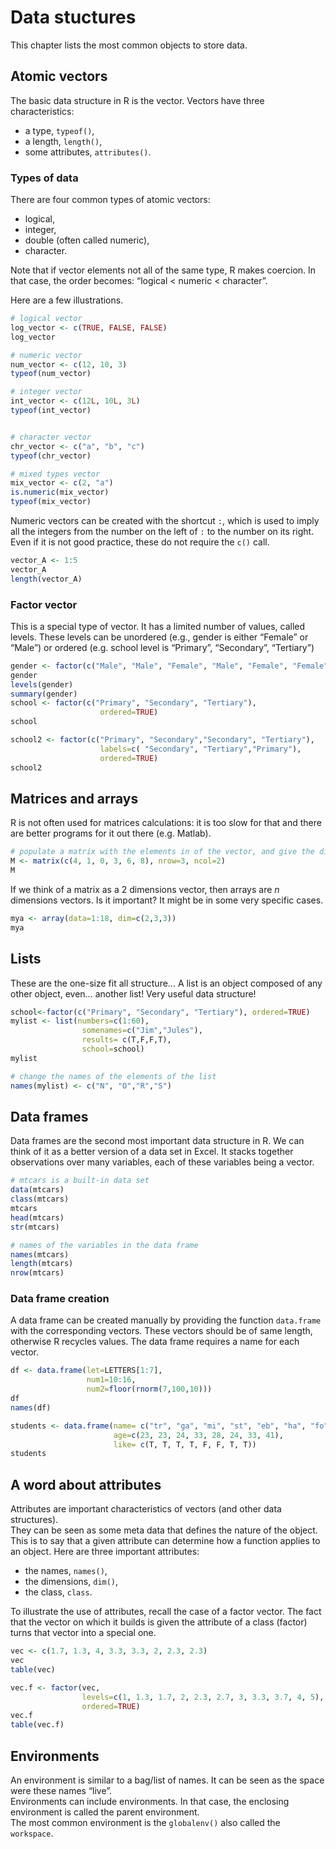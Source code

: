 # Data stuctures {#datastructures}

This chapter lists the most common objects to store data.


## Atomic vectors
The basic data structure in R is the vector. Vectors have three characteristics:

  - a type, `typeof()`,
  - a length, `length()`,
  - some attributes, `attributes()`. 

### Types of data 

There are four common types of atomic vectors:

  - logical,
  - integer,
  - double (often called numeric),
  - character.

Note that if vector elements not all of the same type, R makes coercion.  In that case, the order becomes:
"logical < numeric < character".

Here are a few illustrations.


```r
# logical vector
log_vector <- c(TRUE, FALSE, FALSE)
log_vector

# numeric vector
num_vector <- c(12, 10, 3)
typeof(num_vector)

# integer vector
int_vector <- c(12L, 10L, 3L)
typeof(int_vector)


# character vector
chr_vector <- c("a", "b", "c")
typeof(chr_vector)

# mixed types vector
mix_vector <- c(2, "a")
is.numeric(mix_vector)
typeof(mix_vector)
```

Numeric vectors can be created with the shortcut `:`, which is used to imply all the integers from the number on the left of `:` to the number on its right. Even if it is not good practice, these do not require the `c()` call. 

```r
vector_A <- 1:5
vector_A
length(vector_A)
```

### Factor vector

This is a special type of vector. It has a limited number of values, called levels. These levels can be unordered (e.g., gender is either "Female" or "Male") or ordered (e.g. school level is "Primary", "Secondary", "Tertiary")
```r
gender <- factor(c("Male", "Male", "Female", "Male", "Female", "Female", "Male"))
gender
levels(gender)
summary(gender)
school <- factor(c("Primary", "Secondary", "Tertiary"),
					ordered=TRUE)
school

school2 <- factor(c("Primary", "Secondary","Secondary", "Tertiary"),
					labels=c( "Secondary", "Tertiary","Primary"),
					ordered=TRUE)
school2

```

## Matrices and arrays

R is not often used for matrices calculations: it is too slow for that and there are better programs for it out there (e.g. Matlab).

```r
# populate a matrix with the elements in of the vector, and give the dimensions
M <- matrix(c(4, 1, 0, 3, 6, 8), nrow=3, ncol=2) 
M
```

If we think of a matrix as a 2 dimensions vector, then arrays are $n$ dimensions vectors. Is it important? It might be in some very specific cases.

```r
mya <- array(data=1:18, dim=c(2,3,3))
mya
```

## Lists
These are the one-size fit all structure... A list is an object composed of any other object, even... another list! Very useful data structure!

```r
school<-factor(c("Primary", "Secondary", "Tertiary"), ordered=TRUE)
mylist <- list(numbers=c(1:60),
				somenames=c("Jim","Jules"),
				results= c(T,F,F,T),
				school=school)
mylist

# change the names of the elements of the list
names(mylist) <- c("N", "O","R","S")
```

## Data frames

Data frames are the second most important data structure in R. We can think of it as a better version of a data set in Excel. It stacks together observations over many variables, each of these variables being a vector.

```r
# mtcars is a built-in data set
data(mtcars)
class(mtcars)
mtcars
head(mtcars)
str(mtcars)

# names of the variables in the data frame
names(mtcars) 
length(mtcars)
nrow(mtcars)
```
### Data frame creation

A data frame can be created manually by providing the function `data.frame` with the corresponding vectors. These vectors should be of same length, otherwise R recycles values. The data frame requires a name for each vector.

```r
df <- data.frame(let=LETTERS[1:7],
                 num1=10:16, 
                 num2=floor(rnorm(7,100,10)))
df
names(df)
```

```r
students <- data.frame(name= c("tr", "ga", "mi", "st", "eb", "ha", "fo", "fi"),
                       age=c(23, 23, 24, 33, 28, 24, 33, 41),
                       like= c(T, T, T, T, F, F, T, T)) 
students
```

## A word about attributes

Attributes are important characteristics of vectors (and other data structures).   
They can be seen as some meta data that defines the nature of the object. This is to say that a given attribute can determine how a function applies to an object. Here are three important attributes:

  - the names, `names()`,
  - the dimensions, `dim()`,
  - the class, `class`.

To illustrate the use of attributes, recall the case of a factor vector. The fact that the vector on which it builds is given the attribute of a class (factor) turns that vector into a special one.

```r
vec <- c(1.7, 1.3, 4, 3.3, 3.3, 2, 2.3, 2.3)
vec
table(vec)

vec.f <- factor(vec,
                levels=c(1, 1.3, 1.7, 2, 2.3, 2.7, 3, 3.3, 3.7, 4, 5),
                ordered=TRUE)
vec.f
table(vec.f)
```


## Environments

An environment is similar to a bag/list of names. It can be seen as the space were these names "live".   
Environments can include environments. In that case, the enclosing environment is called the parent environment.  
The most common environment is the `globalenv()` also called the `workspace`. 


